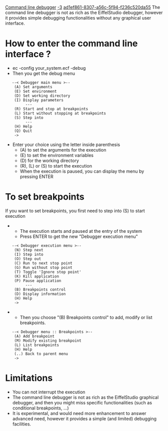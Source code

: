 [[Property:title|Command line debugger]]
[[Property:weight|-3]]
[[Property:uuid|ad1ef861-8307-a56c-5f94-f236c520da55]]
The command line debugger is not as rich as the EiffelStudio debugger, however it provides simple debugging functionalities without any graphical user interface.

= How to enter the command line interface ? =
* ec -config your_system.ecf -debug
* Then you get the debug menu
	--< Debugger main menu >--
	 (A) Set arguments
	 (E) Set environment
	 (D) Set working directory
	 (I) Display parameters
		  ---
	 (R) Start and stop at breakpoints
	 (L) Start without stopping at breakpoints
	 (S) Step into
		  ---
	 (H) Help
	 (Q) Quit
	 ->
* Enter your choice using the letter inside parenthesis
** (A) to set the arguments for the execution
** (E) to set the environment variables
** (D) for the working directory
** (R), (L) or (S) to start the execution
** When the execution is paused, you can display the menu by pressing ENTER

= To set breakpoints =
If you want to set breakpoints, you first need to step into  (S) to start execution
** The execution starts and paused at the entry of the system
** Press ENTER to get the new "Debugger execution menu"
	--< Debugger execution menu >--
	 (N) Step next
	 (I) Step into
	 (O) Step out
	 (C) Run to next stop point
	 (G) Run without stop point
	 (T) Toggle 'Ignore stop point'
	 (K) Kill application
	 (P) Pause application
		  ---
	 (B) Breakpoints control
	 (D) Display information
	 (H) Help
	 ->

** Then you choose  "(B) Breakpoints control" to add, modify or list breakpoints.
	--< Debugger menu :: Breakpoints >--
	 (A) Add breakpoint
	 (M) Modify existing breakpoint
	 (L) List breakpoints
	 (H) Help
	 (..) Back to parent menu
	 ->

= Limitations =
* You can not interrupt the execution
* The command line debugger is not as rich as the EiffelStudio graphical debugger, and then you might miss specific functionalities (such as conditional breakpoints, ...)
* It is experimental, and would need more enhancement to answer advanced need, however it provides a simple (and limited) debugging facilities.


